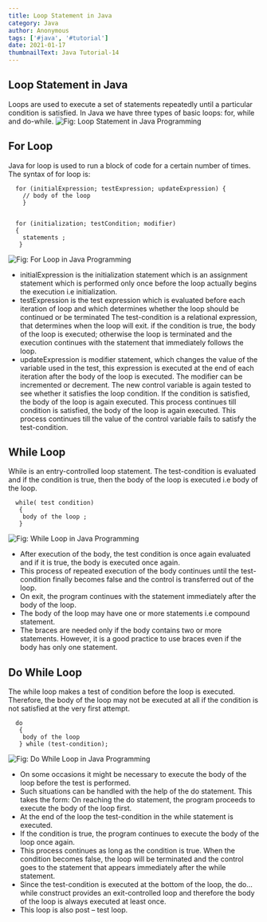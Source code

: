 ```yaml
---
title: Loop Statement in Java
category: Java
author: Anonymous
tags: ['#java', '#tutorial']
date: 2021-01-17
thumbnailText: Java Tutorial-14
---
```

## Loop Statement in Java
Loops are used to execute a set of statements repeatedly until a particular condition is satisfied. In Java we have three types of basic loops: for, while and do-while.
![Fig: Loop Statement in Java Programming](../../assets/javaPic/loop.jpg)
## For Loop
Java for loop is used to run a block of code for a certain number of times. The syntax of for loop is:
~~~
  for (initialExpression; testExpression; updateExpression) {
    // body of the loop
    }


  for (initialization; testCondition; modifier)
  {
    statements ;
   }
~~~
![Fig: For Loop  in Java Programming](../../assets/javaPic/fl.jpeg)
- initialExpression is the initialization statement which is an assignment statement which is performed only once before the loop actually begins the execution i.e initialization.
- testExpression is the test expression which is evaluated before each iteration of loop and which determines whether the loop should be continued or be terminated The test-condition is a relational expression, that determines when the loop will exit. if the condition is true, the body of the loop is executed; otherwise the loop is terminated and the execution continues with the statement that immediately follows the loop.
- updateExpression is modifier statement, which changes the value of the variable used in the test, this expression is executed at the end of each iteration after the body of the loop is executed. The modifier can be incremented or decrement. The new control variable is again tested to see whether it satisfies the loop condition. If the condition is satisfied, the body of the loop is again executed. This process continues till condition is satisfied, the body of the loop is again executed. This process continues till the value of the control variable fails to satisfy the test-condition.

## While Loop
While is an entry-controlled loop statement. The test-condition is evaluated and if the condition is true, then the body of the loop is executed i.e body of the loop.
~~~
  while( test condition)
   {
    body of the loop ;
   }
~~~
![Fig: While Loop in Java Programming](../../assets/javaPic/wl.jpg)
- After execution of the body, the test condition is once again evaluated and if it is true, the body is executed once again.
- This process of repeated execution of the body continues until the test-condition finally becomes false and the control is transferred out of the loop.
- On exit, the program continues with the statement immediately after the body of the loop.
- The body of the loop may have one or more statements i.e compound statement.
- The braces are needed only if the body contains two or more statements. However, it is a good practice to use braces even if the body has only one statement.

## Do While Loop
The while loop makes a test of condition before the loop is executed. Therefore, the body of the loop may not be executed at all if the condition is not satisfied at the very first attempt.
~~~
  do
   {
    body of the loop
   } while (test-condition);
~~~
![Fig: Do While Loop  in Java Programming](../../assets/javaPic/dl.png)
- On some occasions it might be necessary to execute the body of the loop before the test is performed.
- Such situations can be handled with the help of the do statement. This takes the form: On reaching the do statement, the program proceeds to execute the body of the loop first.
- At the end of the loop the test-condition in the while statement is executed.
- If the condition is true, the program continues to execute the body of the loop once again.
- This process continues as long as the condition is true. When the condition becomes false, the loop will be terminated and the control goes to the statement that appears immediately after the while statement.
- Since the test-condition is executed at the bottom of the loop, the do… while construct provides an exit-controlled loop and therefore the body of the loop is always executed at least once.
- This loop is also post – test loop.